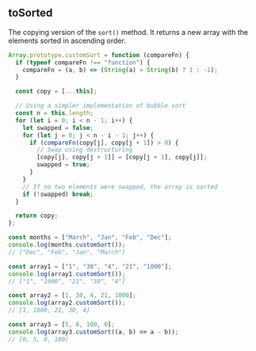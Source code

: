 
## toSorted

The copying version of the `sort()` method. It returns a
new array with the elements sorted in ascending order.

```js
Array.prototype.customSort = function (compareFn) {
  if (typeof compareFn !== "function") {
    compareFn = (a, b) => (String(a) > String(b) ? 1 : -1);
  }

  const copy = [...this];

  // Using a simpler implementation of bubble sort
  const n = this.length;
  for (let i = 0; i < n - 1; i++) {
    let swapped = false;
    for (let j = 0; j < n - i - 1; j++) {
      if (compareFn(copy[j], copy[j + 1]) > 0) {
        // Swap using destructuring
        [copy[j], copy[j + 1]] = [copy[j + 1], copy[j]];
        swapped = true;
      }
    }
    // If no two elements were swapped, the array is sorted
    if (!swapped) break;
  }

  return copy;
};

const months = ["March", "Jan", "Feb", "Dec"];
console.log(months.customSort());
// ["Dec", "Feb", "Jan", "March"]

const array1 = ["1", "30", "4", "21", "1000"];
console.log(array1.customSort());
// ["1", "1000", "21", "30", "4"]

const array2 = [1, 30, 4, 21, 1000];
console.log(array2.customSort());
// [1, 1000, 21, 30, 4]

const array3 = [5, 8, 100, 0];
console.log(array3.customSort((a, b) => a - b));
// [0, 5, 8, 100]
```
